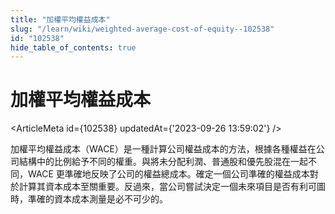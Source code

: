 ```yaml
---
title: "加權平均權益成本"
slug: "/learn/wiki/weighted-average-cost-of-equity--102538"
id: "102538"
hide_table_of_contents: true
---
```



# 加權平均權益成本

<ArticleMeta id={102538} updatedAt={'2023-09-26 13:59:02'} />
<div className='border-solid border-b border-t-0 my-4 border-[var(--ifm-color-gray-300)]' />

加權平均權益成本（WACE）是一種計算公司權益成本的方法，根據各種權益在公司結構中的比例給予不同的權重。與將未分配利潤、普通股和優先股混在一起不同，WACE 更準確地反映了公司的權益總成本。確定一個公司準確的權益成本對於計算其資本成本至關重要。反過來，當公司嘗試決定一個未來項目是否有利可圖時，準確的資本成本測量是必不可少的。
